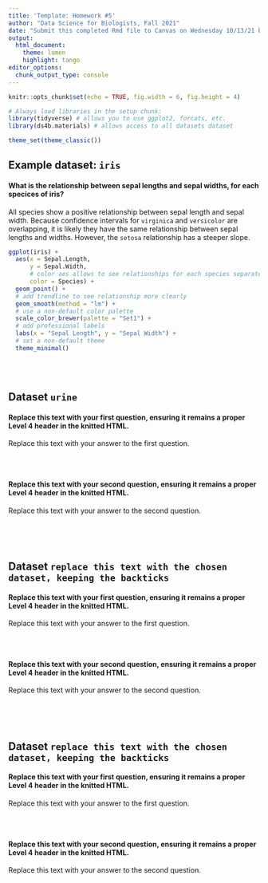 ```yaml
---
title: 'Template: Homework #5'
author: "Data Science for Biologists, Fall 2021"
date: "Submit this completed Rmd file to Canvas on Wednesday 10/13/21 by 2 PM"
output: 
  html_document:
    theme: lumen
    highlight: tango
editor_options: 
  chunk_output_type: console
---
```


```r
knitr::opts_chunk$set(echo = TRUE, fig.width = 6, fig.height = 4)

# Always load libraries in the setup chunk:
library(tidyverse) # allows you to use ggplot2, forcats, etc. 
library(ds4b.materials) # allows access to all datasets dataset

theme_set(theme_classic())
```


## Example dataset: `iris`

#### What is the relationship between sepal lengths and sepal widths, for each specices of iris?

All species show a positive relationship between sepal length and sepal width. Because confidence intervals for `virginica` and `versicolor` are overlapping, it is likely they have the same relationship between sepal lengths and widths. However, the `setosa` relationship has a steeper slope.

```r
ggplot(iris) + 
  aes(x = Sepal.Length, 
      y = Sepal.Width, 
      # color aes allows to see relationships for each species separately
      color = Species) + 
  geom_point() + 
  # add trendline to see relationship more clearly
  geom_smooth(method = "lm") + 
  # use a non-default color palette
  scale_color_brewer(palette = "Set1") +
  # add professional labels
  labs(x = "Sepal Length", y = "Sepal Width") + 
  # set a non-default theme
  theme_minimal()
```

<br><br>


## Dataset `urine`

#### Replace this text with your first question, ensuring it remains a proper Level 4 header in the knitted HTML.

Replace this text with your answer to the first question.

```r

```

<br>

#### Replace this text with your second question, ensuring it remains a proper Level 4 header in the knitted HTML.

Replace this text with your answer to the second question.

```r

```

<br><br>


## Dataset `replace this text with the chosen dataset, keeping the backticks`

#### Replace this text with your first question, ensuring it remains a proper Level 4 header in the knitted HTML.

Replace this text with your answer to the first question.

```r

```

<br>

#### Replace this text with your second question, ensuring it remains a proper Level 4 header in the knitted HTML.

Replace this text with your answer to the second question.

```r

```

<br><br>


## Dataset `replace this text with the chosen dataset, keeping the backticks`

#### Replace this text with your first question, ensuring it remains a proper Level 4 header in the knitted HTML.

Replace this text with your answer to the first question.

```r

```

<br>

#### Replace this text with your second question, ensuring it remains a proper Level 4 header in the knitted HTML.

Replace this text with your answer to the second question.

```r

```

<br><br>